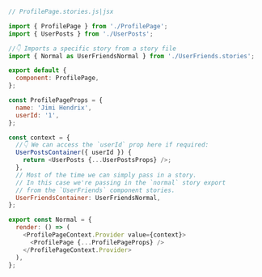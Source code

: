 ```js
// ProfilePage.stories.js|jsx

import { ProfilePage } from './ProfilePage';
import { UserPosts } from './UserPosts';

//👇 Imports a specific story from a story file
import { Normal as UserFriendsNormal } from './UserFriends.stories';

export default {
  component: ProfilePage,
};

const ProfilePageProps = {
  name: 'Jimi Hendrix',
  userId: '1',
};

const context = {
  //👇 We can access the `userId` prop here if required:
  UserPostsContainer({ userId }) {
    return <UserPosts {...UserPostsProps} />;
  },
  // Most of the time we can simply pass in a story.
  // In this case we're passing in the `normal` story export
  // from the `UserFriends` component stories.
  UserFriendsContainer: UserFriendsNormal,
};

export const Normal = {
  render: () => (
    <ProfilePageContext.Provider value={context}>
      <ProfilePage {...ProfilePageProps} />
    </ProfilePageContext.Provider>
  ),
};
```
